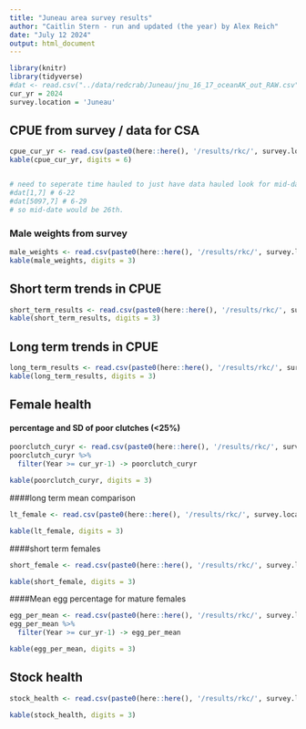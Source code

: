```yaml
---
title: "Juneau area survey results"
author: "Caitlin Stern - run and updated (the year) by Alex Reich"
date: "July 12 2024"
output: html_document
---
```


```r
library(knitr)
library(tidyverse)
#dat <- read.csv("../data/redcrab/Juneau/jnu_16_17_oceanAK_out_RAW.csv")
cur_yr = 2024
survey.location = 'Juneau'
```

## CPUE from survey / data for CSA
```r
cpue_cur_yr <- read.csv(paste0(here::here(), '/results/rkc/', survey.location, '/', cur_yr, '/JNU_CPUE_', cur_yr,'.csv'))
kable(cpue_cur_yr, digits = 6)


# need to seperate time hauled to just have data hauled look for mid-date 
#dat[1,7] # 6-22
#dat[5097,7] # 6-29
# so mid-date would be 26th.
```

### Male weights from survey 
```r
male_weights <- read.csv(paste0(here::here(), '/results/rkc/', survey.location, '/', cur_yr,'/maleweights.csv'))
kable(male_weights, digits = 3)
```

## Short term trends in CPUE
```r
short_term_results <- read.csv(paste0(here::here(), '/results/rkc/', survey.location, '/', cur_yr,'/shortterm.csv'))
kable(short_term_results, digits = 3)
```


## Long term trends in CPUE
```r
long_term_results <- read.csv(paste0(here::here(), '/results/rkc/', survey.location, '/', cur_yr,'/longterm.csv'))
kable(long_term_results, digits = 3)
```

## Female health
#### percentage and SD of poor clutches (<25%)
```r
poorclutch_curyr <- read.csv(paste0(here::here(), '/results/rkc/', survey.location, '/', cur_yr,'/poorclutch_summary_all.csv'))
poorclutch_curyr %>% 
  filter(Year >= cur_yr-1) -> poorclutch_curyr

kable(poorclutch_curyr, digits = 3)
```


####long term mean comparison
```r
lt_female <- read.csv(paste0(here::here(), '/results/rkc/', survey.location, '/' , cur_yr,'/lt_female.csv'))

kable(lt_female, digits = 3)
```

####short term females
```r
short_female <- read.csv(paste0(here::here(), '/results/rkc/', survey.location, '/', cur_yr,'/short_female.csv'))

kable(short_female, digits = 3)
```


####Mean egg percentage for mature females
```r
egg_per_mean <- read.csv(paste0(here::here(), '/results/rkc/', survey.location, '/', cur_yr,'/egg_percent_mean_all.csv'))
egg_per_mean %>% 
  filter(Year >= cur_yr-1) -> egg_per_mean

kable(egg_per_mean, digits = 3)
```



## Stock health
```r
stock_health <- read.csv(paste0(here::here(), '/results/rkc/', survey.location, '/', cur_yr,'/stock_health.csv'))

kable(stock_health, digits = 3)
```




